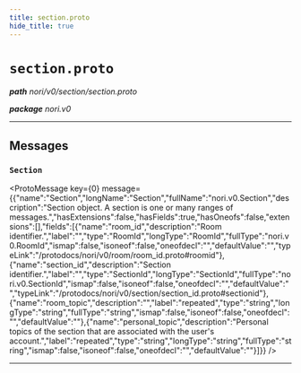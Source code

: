 ```yaml
---
title: section.proto
hide_title: true
---
```



# `section.proto`
_**path** nori/v0/section/section.proto_

_**package** nori.v0_



---

## Messages


### `Section`
<ProtoMessage key={0} message={{"name":"Section","longName":"Section","fullName":"nori.v0.Section","description":"Section object. A section is one or many ranges of messages.","hasExtensions":false,"hasFields":true,"hasOneofs":false,"extensions":[],"fields":[{"name":"room_id","description":"Room identifier.","label":"","type":"RoomId","longType":"RoomId","fullType":"nori.v0.RoomId","ismap":false,"isoneof":false,"oneofdecl":"","defaultValue":"","typeLink":"/protodocs/nori/v0/room/room_id.proto#roomid"},{"name":"section_id","description":"Section identifier.","label":"","type":"SectionId","longType":"SectionId","fullType":"nori.v0.SectionId","ismap":false,"isoneof":false,"oneofdecl":"","defaultValue":"","typeLink":"/protodocs/nori/v0/section/section_id.proto#sectionid"},{"name":"room_topic","description":"","label":"repeated","type":"string","longType":"string","fullType":"string","ismap":false,"isoneof":false,"oneofdecl":"","defaultValue":""},{"name":"personal_topic","description":"Personal topics of the section that are associated with the user's account.","label":"repeated","type":"string","longType":"string","fullType":"string","ismap":false,"isoneof":false,"oneofdecl":"","defaultValue":""}]}} />

---


  